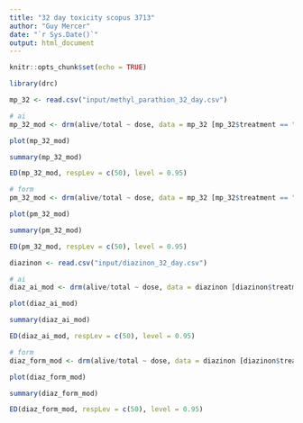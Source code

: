 ```yaml
---
title: "32 day toxicity scopus 3713"
author: "Guy Mercer"
date: "`r Sys.Date()`"
output: html_document
---
```


```r
knitr::opts_chunk$set(echo = TRUE)
```

```r
library(drc)

mp_32 <- read.csv("input/methyl_parathion_32_day.csv")

# ai
mp_32_mod <- drm(alive/total ~ dose, data = mp_32 [mp_32$treatment == "methyl parathion", ], fct = LL.3(), weights = total, type = "binomial")

plot(mp_32_mod)

summary(mp_32_mod)

ED(mp_32_mod, respLev = c(50), level = 0.95)

# form
pm_32_mod <- drm(alive/total ~ dose, data = mp_32 [mp_32$treatment == "penncap-m", ], fct = LL.3(), weights = total, type = "binomial")

plot(pm_32_mod)

summary(pm_32_mod)

ED(pm_32_mod, respLev = c(50), level = 0.95)

```

```r
diazinon <- read.csv("input/diazinon_32_day.csv")

# ai
diaz_ai_mod <- drm(alive/total ~ dose, data = diazinon [diazinon$treatment == "diazinon", ], fct = LL.3(), weights = total, type = "binomial")

plot(diaz_ai_mod)

summary(diaz_ai_mod)

ED(diaz_ai_mod, respLev = c(50), level = 0.95)

# form
diaz_form_mod <- drm(alive/total ~ dose, data = diazinon [diazinon$treatment == "knox_out_2_fm", ], fct = LL.3(), weights = total, type = "binomial")

plot(diaz_form_mod)

summary(diaz_form_mod)

ED(diaz_form_mod, respLev = c(50), level = 0.95)

```

